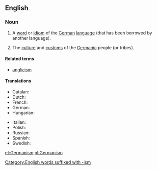 ==English==
{{wikipedia}}

===Noun===
{{en-noun|~}}

# {{context|countable|lang=en}} A [[word]] or [[idiom]] of the [[German]] [[language]] (that has been borrowed by another language).
# {{context|usually|uncountable|lang=en}} The [[culture]] and [[custom]]s of the [[Germanic]] people (or tribes).

====Related terms====
* [[anglicism]]

====Translations====
{{trans-top|a word or idiom of the German language}}
* Catalan: {{t|ca|germanisme|m}}
* Dutch: {{t+|nl|germanisme|m}}
* French: {{t+|fr|germanisme|m}}
* German: {{t+|de|Germanismus|m}}
* Hungarian: {{t+|hu|germanizmus}}
{{trans-mid}}
* Italian: {{t+|it|germanismo|m}}
* Polish: {{t+|pl|germanizm|m}}
* Russian: {{t+|ru|германи́зм|m}}
* Spanish: {{t|es|germanismo}}
* Swedish: {{t+|sv|germanism|c}}
{{trans-bottom}}

{{trans-top|culture, and customs of Germanic peoples}}
{{trans-mid}}
{{trans-bottom}}

[[Category:English words suffixed with -ism]]

[[et:Germanism]]
[[nl:Germanism]]